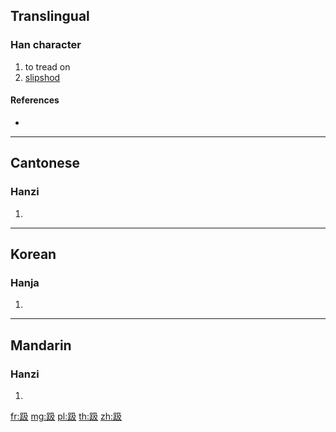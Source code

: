 {{character info/new}}
==Translingual==

===Han character===
{{Han char|rn=157|rad=足|as=04|sn=11|four=67147|canj=RMNHE}}

# to tread on
# [[slipshod]]

====References====
* {{Han ref|kx=1222.160|dkj=37407|dj=1694.010|hdz=63688.100|uh=8DBF|ud=36287|bh=D7D9|bd=55257}}

----

==Cantonese==

===Hanzi===
{{yue-hanzi|jyut=|y=taat3}}

# {{defn|lang=yue|sort=足04}}

----

==Korean==

===Hanja===
{{ko-hanja|hangeul=삽|eumhun=|rv=sap|mr=sap|y=sap}}

# {{defn|lang=ko|sort=足04}}

----

==Mandarin==

===Hanzi===
{{cmn-hanzi|pin=[[sà]] ([[sa4]])|wg=sa<sup>4</sup>}}

# {{defn|lang=cmn|sort=足04}}

[[fr:趿]]
[[mg:趿]]
[[pl:趿]]
[[th:趿]]
[[zh:趿]]
